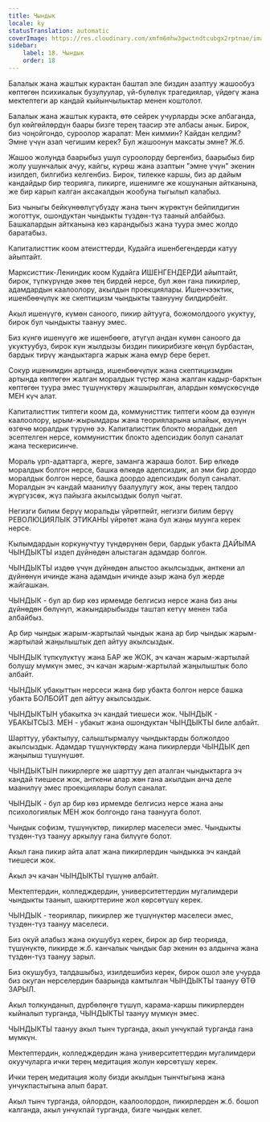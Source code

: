 ```yaml
---
title: Чындык
locale: ky
statusTranslation: automatic
coverImage: https://res.cloudinary.com/xmfm6mhw3gwctndtcubgx2rptnae/image/upload/v1740337243/small_cover_educacion_fundamental_a051170f1c.webp
sidebar:
    label: 18. Чындык
    order: 18
---
```

Балалык жана жаштык курактан баштап эле биздин азаптуу жашообуз көптөгөн психикалык бузулуулар, үй-бүлөлүк трагедиялар, үйдөгү жана мектептеги ар кандай кыйынчылыктар менен коштолот.

Балалык жана жаштык куракта, өтө сейрек учурларды эске албаганда, бул көйгөйлөрдүн баары бизге терең таасир эте албасы анык. Бирок, биз чоңойгондо, суроолор жаралат: Мен киммин? Кайдан келдим? Эмне үчүн азап чегишим керек? Бул жашоонун максаты эмне? Ж.б.

Жашоо жолунда баарыбыз ушул суроолорду бергенбиз, баарыбыз бир жолу ушунчалык ачуу, кайгы, күрөш жана азаптын "эмне үчүн" экенин изилдеп, билгибиз келгенбиз. Бирок, тилекке каршы, биз ар дайым кандайдыр бир теорияга, пикирге, ишенимге же кошунанын айтканына, же бир карып калган аксакалдын жообуна тыгылып калабыз.

Биз чыныгы бейкүнөөлүгүбүздү жана тынч жүрөктүн бейпилдигин жоготтук, ошондуктан чындыкты түздөн-түз тааный албайбыз. Башкалардын айтканына көз карандыбыз жана туура эмес жолдо баратабыз.

Капиталисттик коом атеисттерди, Кудайга ишенбегендерди катуу айыптайт.

Марксисттик-Лениндик коом Кудайга ИШЕНГЕНДЕРДИ айыптайт, бирок, түпкүрүндө экөө тең бирдей нерсе, бул жөн гана пикирлер, адамдардын каалоолору, акылдын проекциялары. Ишенчээктик, ишенбөөчүлүк же скептицизм чындыкты таанууну билдирбейт.

Акыл ишенүүгө, күмөн саноого, пикир айтууга, божомолдоого укуктуу, бирок бул чындыкты таануу эмес.

Биз күнгө ишенүүгө же ишенбөөгө, атүгүл андан күмөн саноого да укуктуубуз, бирок күн жылдызы биздин пикирибизге көңүл бурбастан, бардык тирүү жандыктарга жарык жана өмүр бере берет.

Сокур ишенимдин артында, ишенбөөчүлүк жана скептицизмдин артында көптөгөн жалган моралдык түстөр жана жалган кадыр-барктын көптөгөн туура эмес түшүнүктөрү жашырылган, алардын көмүскөсүндө МЕН күч алат.

Капиталисттик типтеги коом да, коммунисттик типтеги коом да өзүнүн каалоолору, ырым-жырымдары жана теорияларына ылайык, өзүнүн өзгөчө моралдык түрүнө ээ. Капиталисттик блокто моралдык деп эсептелген нерсе, коммунисттик блокто адепсиздик болуп саналат жана тескерисинче.

Мораль үрп-адаттарга, жерге, заманга жараша болот. Бир өлкөдө моралдык болгон нерсе, башка өлкөдө адепсиздик, ал эми бир доордо моралдык болгон нерсе, башка доордо адепсиздик болуп саналат. Моралдын эч кандай маанилүү баалуулугу жок, аны терең талдоо жүргүзсөк, жүз пайызга акылсыздык болуп чыгат.

Негизги билим берүү моральды үйрөтпөйт, негизги билим берүү РЕВОЛЮЦИЯЛЫК ЭТИКАНЫ үйрөтөт жана бул жаңы муунга керек нерсе.

Кылымдардын коркунучтуу түндөрүнөн бери, бардык убакта ДАЙЫМА ЧЫНДЫКТЫ издеп дүйнөдөн алыстаган адамдар болгон.

ЧЫНДЫКТЫ издөө үчүн дүйнөдөн алыстоо акылсыздык, анткени ал дүйнөнүн ичинде жана адамдын ичинде азыр жана бул жерде жайгашкан.

ЧЫНДЫК - бул ар бир көз ирмемде белгисиз нерсе жана биз аны дүйнөдөн бөлүнүп, жакындарыбызды таштап кетүү менен таба албайбыз.

Ар бир чындык жарым-жартылай чындык жана ар бир чындык жарым-жартылай жаңылыштык деп айтуу акылсыздык.

ЧЫНДЫК түпкүлүктүү жана БАР же ЖОК, эч качан жарым-жартылай болушу мүмкүн эмес, эч качан жарым-жартылай жаңылыштык боло албайт.

ЧЫНДЫК убакыттын нерсеси жана бир убакта болгон нерсе башка убакта БОЛБОЙТ деп айтуу акылсыздык.

ЧЫНДЫКТЫН убакытка эч кандай тиешеси жок. ЧЫНДЫК - УБАКЫТСЫЗ. МЕН - убакыт жана ошондуктан ЧЫНДЫКТЫ биле албайт.

Шарттуу, убактылуу, салыштырмалуу чындыктарды болжолдоо акылсыздык. Адамдар түшүнүктөрдү жана пикирлерди ЧЫНДЫК деп жаңылыш түшүнүшөт.

ЧЫНДЫКТЫН пикирлерге же шарттуу деп аталган чындыктарга эч кандай тиешеси жок, анткени алар жөн гана акылдын анча деле маанилүү эмес проекциялары болуп саналат.

ЧЫНДЫК - бул ар бир көз ирмемде белгисиз нерсе жана аны психологиялык МЕН жок болгондо гана таанууга болот.

Чындык софизм, түшүнүктөр, пикирлер маселеси эмес. Чындыкты түздөн-түз таануу аркылуу гана билүүгө болот.

Акыл гана пикир айта алат жана пикирлердин чындыкка эч кандай тиешеси жок.

Акыл эч качан ЧЫНДЫКТЫ түшүнө албайт.

Мектептердин, колледждердин, университеттердин мугалимдери чындыкты таанып, шакирттерине жол көрсөтүшү керек.

ЧЫНДЫК - теориялар, пикирлер же түшүнүктөр маселеси эмес, түздөн-түз таануу маселеси.

Биз окуй алабыз жана окушубуз керек, бирок ар бир теорияда, түшүнүктө, пикирде ж.б. канчалык чындык бар экенин өз алдынча жана түздөн-түз таануу зарыл.

Биз окушубуз, талдашыбыз, изилдешибиз керек, бирок ошол эле учурда биз окуган нерселердин баарында камтылган ЧЫНДЫКТЫ таануу ӨТӨ ЗАРЫЛ.

Акыл толкунданып, дүрбөлөңгө түшүп, карама-каршы пикирлерден кыйналып турганда, ЧЫНДЫКТЫ таануу мүмкүн эмес.

ЧЫНДЫКТЫ таануу акыл тынч турганда, акыл унчукпай турганда гана мүмкүн.

Мектептердин, колледждердин жана университеттердин мугалимдери окуучуларга ички терең медитация жолун көрсөтүшү керек.

Ички терең медитация жолу бизди акылдын тынчтыгына жана унчукпастыгына алып барат.

Акыл тынч турганда, ойлордон, каалоолордон, пикирлерден ж.б. бошоп калганда, акыл унчукпай турганда, бизге чындык келет.

